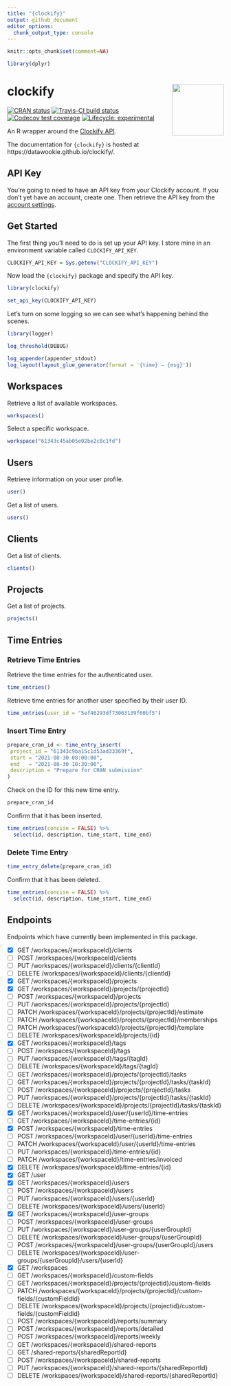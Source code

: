 ```yaml
---
title: "{clockify}"
output: github_document
editor_options: 
  chunk_output_type: console
---
```


<!-- README.md is generated from README.Rmd. Please edit that file -->

```r
knitr::opts_chunk$set(comment=NA)

library(dplyr)
```

# clockify <img src="man/figures/clockify-hex.png" align="right" alt="" width="120" />

<!-- badges: start -->
[![CRAN status](https://www.r-pkg.org/badges/version/clockify)](https://cran.r-project.org/package=clockify)
[![Travis-CI build status](https://travis-ci.org/datawookie/clockify.svg?branch=master)](https://travis-ci.org/datawookie/clockify)
[![Codecov test coverage](https://img.shields.io/codecov/c/github/datawookie/clockify.svg)](https://codecov.io/github/datawookie/clockify)
[![Lifecycle: experimental](https://img.shields.io/badge/lifecycle-experimental-orange.svg)](https://lifecycle.r-lib.org/articles/stages.html)<!-- badges: end -->

An R wrapper around the [Clockify API](https://clockify.me/developers-api).

The documentation for `{clockify}` is hosted at https://datawookie.github.io/clockify/.

## API Key

You're going to need to have an API key from your Clockify account. If you don't yet have an account, create one. Then retrieve the API key from the [account settings](https://clockify.me/user/settings).

## Get Started

The first thing you'll need to do is set up your API key. I store mine in an environment variable called `CLOCKIFY_API_KEY`.

<!-- Use API key from demo account. -->

```r
CLOCKIFY_API_KEY = Sys.getenv("CLOCKIFY_API_KEY")
```

Now load the `{clockify}` package and specify the API key.

```r
library(clockify)

set_api_key(CLOCKIFY_API_KEY)
```

Let's turn on some logging so we can see what's happening behind the scenes.

```r
library(logger)

log_threshold(DEBUG)
```
```r
log_appender(appender_stdout)
log_layout(layout_glue_generator(format = '{time} — {msg}'))
```

## Workspaces

Retrieve a list of available workspaces.

```r
workspaces()
```

Select a specific workspace.

```r
workspace("61343c45ab05e02be2c8c1fd")
```

## Users

Retrieve information on your user profile.

```r
user()
```

Get a list of users.

```r
users()
```

## Clients

Get a list of clients.

```r
clients()
```

## Projects

Get a list of projects.

```r
projects()
```

## Time Entries

### Retrieve Time Entries

Retrieve the time entries for the authenticated user.

```r
time_entries()
```

Retrieve time entries for another user specified by their user ID.

```r
time_entries(user_id = "5ef46293df73063139f60bf5")
```

### Insert Time Entry

```r
prepare_cran_id <- time_entry_insert(
 project_id = "61343c9ba15c1d53ad33369f",
 start = "2021-08-30 08:00:00",
 end   = "2021-08-30 10:30:00",
 description = "Prepare for CRAN submission"
)
```

Check on the ID for this new time entry.

```r
prepare_cran_id
```

Confirm that it has been inserted.

```r
time_entries(concise = FALSE) %>%
  select(id, description, time_start, time_end)
```

### Delete Time Entry

```r
time_entry_delete(prepare_cran_id)
```

Confirm that it has been deleted.

```r
time_entries(concise = FALSE) %>%
  select(id, description, time_start, time_end)
```

## Endpoints

<!-- This list generated by api-get-endpoints.R. -->

Endpoints which have currently been implemented in this package.

- [X] GET /workspaces/{workspaceId}/clients
- [ ] POST /workspaces/{workspaceId}/clients
- [ ] PUT /workspaces/{workspaceId}/clients/{clientId}
- [ ] DELETE /workspaces/{workspaceId}/clients/{clientId}
- [X] GET /workspaces/{workspaceId}/projects
- [X] GET /workspaces/{workspaceId}/projects/{projectId}
- [ ] POST /workspaces/{workspaceId}/projects
- [ ] PUT /workspaces/{workspaceId}/projects/{projectId}
- [ ] PATCH /workspaces/{workspaceId}/projects/{projectId}/estimate
- [ ] PATCH /workspaces/{workspaceId}/projects/{projectId}/memberships
- [ ] PATCH /workspaces/{workspaceId}/projects/{projectId}/template
- [ ] DELETE /workspaces/{workspaceId}/projects/{id}
- [X] GET /workspaces/{workspaceId}/tags
- [ ] POST /workspaces/{workspaceId}/tags
- [ ] PUT /workspaces/{workspaceId}/tags/{tagId}
- [ ] DELETE /workspaces/{workspaceId}/tags/{tagId}
- [ ] GET /workspaces/{workspaceId}/projects/{projectId}/tasks
- [ ] GET /workspaces/{workspaceId}/projects/{projectId}/tasks/{taskId}
- [ ] POST /workspaces/{workspaceId}/projects/{projectId}/tasks
- [ ] PUT /workspaces/{workspaceId}/projects/{projectId}/tasks/{taskId}
- [ ] DELETE /workspaces/{workspaceId}/projects/{projectId}/tasks/{taskId}
- [X] GET /workspaces/{workspaceId}/user/{userId}/time-entries
- [ ] GET /workspaces/{workspaceId}/time-entries/{id}
- [X] POST /workspaces/{workspaceId}/time-entries
- [ ] POST /workspaces/{workspaceId}/user/{userId}/time-entries
- [ ] PATCH /workspaces/{workspaceId}/user/{userId}/time-entries
- [ ] PUT /workspaces/{workspaceId}/time-entries/{id}
- [ ] PATCH /workspaces/{workspaceId}/time-entries/invoiced
- [X] DELETE /workspaces/{workspaceId}/time-entries/{id}
- [X] GET /user
- [X] GET /workspaces/{workspaceId}/users
- [ ] POST /workspaces/{workspaceId}/users
- [ ] PUT /workspaces/{workspaceId}/users/{userId}
- [ ] DELETE /workspaces/{workspaceId}/users/{userId}
- [X] GET /workspaces/{workspaceId}/user-groups
- [ ] POST /workspaces/{workspaceId}/user-groups
- [ ] PUT /workspaces/{workspaceId}/user-groups/{userGroupId}
- [ ] DELETE /workspaces/{workspaceId}/user-groups/{userGroupId}
- [ ] POST /workspaces/{workspaceId}/user-groups/{userGroupId}/users
- [ ] DELETE /workspaces/{workspaceId}/user-groups/{userGroupId}/users/{userId}
- [X] GET /workspaces
- [ ] GET /workspaces/{workspaceId}/custom-fields
- [ ] GET /workspaces/{workspaceId}/projects/{projectid}/custom-fields
- [ ] PATCH /workspaces/{workspaceId}/projects/{projectid}/custom-fields/{customFieldId}
- [ ] DELETE /workspaces/{workspaceId}/projects/{projectid}/custom-fields/{customFieldId}
- [ ] POST /workspaces/{workspaceId}/reports/summary
- [ ] POST /workspaces/{workspaceId}/reports/detailed
- [ ] POST /workspaces/{workspaceId}/reports/weekly
- [ ] GET /workspaces/{workspaceId}/shared-reports
- [ ] GET /shared-reports/{sharedReportId}
- [ ] POST /workspaces/{workspaceId}/shared-reports
- [ ] PUT /workspaces/{workspaceId}/shared-reports/{sharedReportId}
- [ ] DELETE /workspaces/{workspaceId}/shared-reports/{sharedReportId}
